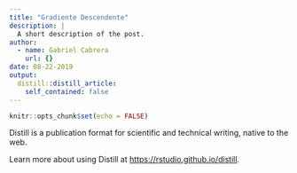 ```yaml
---
title: "Gradiente Descendente"
description: |
  A short description of the post.
author:
  - name: Gabriel Cabrera
    url: {}
date: 08-22-2019
output:
  distill::distill_article:
    self_contained: false
---
```


```r
knitr::opts_chunk$set(echo = FALSE)
```

Distill is a publication format for scientific and technical writing, native to the web.

Learn more about using Distill at <https://rstudio.github.io/distill>.

